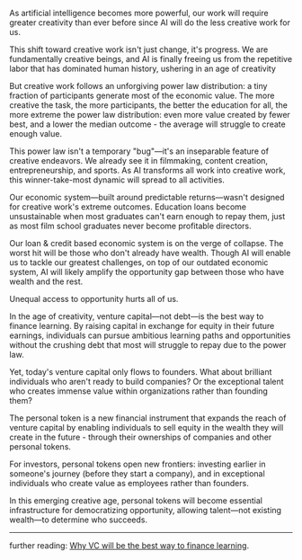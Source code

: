 As artificial intelligence becomes more powerful, our work will require greater creativity than ever before since AI will do the less creative work for us.

This shift toward creative work isn't just change, it's progress. We are fundamentally creative beings, and AI is finally freeing us from the repetitive labor that has dominated human history, ushering in an age of creativity

But creative work follows an unforgiving power law distribution: a tiny fraction of participants generate most of the economic value. The more creative the task, the more participants, the better the education for all, the more extreme the power law distribution: even more value created by fewer best, and a lower the median outcome - the average will struggle to create enough value.

This power law isn't a temporary "bug"—it's an inseparable feature of creative endeavors. We already see it in filmmaking, content creation, entrepreneurship, and sports. As AI transforms all work into creative work, this winner-take-most dynamic will spread to all activities.

Our economic system—built around predictable returns—wasn't designed for creative work's extreme outcomes. Education loans become unsustainable when most graduates can't earn enough to repay them, just as most film school graduates never become profitable directors.

Our loan & credit based economic system is on the verge of collapse. The worst hit will be those who don't already have wealth. Though AI will enable us to tackle our greatest challenges, on top of our outdated economic system, AI will likely amplify the opportunity gap between those who have wealth and the rest.

Unequal access to opportunity hurts all of us.

In the age of creativity, venture capital—not debt—is the best way to finance learning. By raising capital in exchange for equity in their future earnings, individuals can pursue ambitious learning paths and opportunities without the crushing debt that most will struggle to repay due to the power law.

Yet, today's venture capital only flows to founders. What about brilliant individuals who aren't ready to build companies? Or the exceptional talent who creates immense value within organizations rather than founding them?

The personal token is a new financial instrument that expands the reach of venture capital by enabling individuals to sell equity in the wealth they will create in the future - through their ownerships of companies and other personal tokens.

For investors, personal tokens open new frontiers: investing earlier in someone's journey (before they start a company), and in exceptional individuals who create value as employees rather than founders.

In this emerging creative age, personal tokens will become essential infrastructure for democratizing opportunity, allowing talent—not existing wealth—to determine who succeeds.

---

further reading: [Why VC will be the best way to finance learning](https://www.homan.sh/vc-learning).
 

